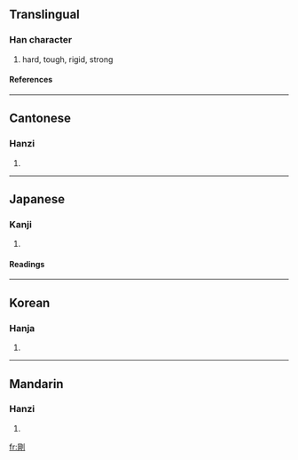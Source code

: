 {{see|刚}}

==Translingual==
===Han character===
{{Han char|rn=18|rad=刀|as=08|sn=10|four=7220<sub>0</sub>|canj=月山中弓 (BULN)}}
# hard, tough, rigid, strong
====References====
{{Han ref|kx=0141.110|dkj=02042|dj=0320.170|hdz=10344.100|uh=525B|ud=21083|bh=ADE8|bd=44520}}
----
==Cantonese==
===Hanzi===
{{yue-hanzi|jyut=|y=gong1}}
# {{defn|Cantonese}}
----
==Japanese==
===Kanji===
{{ja-kanji|grade=c|rs=刀08}}
# {{defn|Japanese}}
====Readings====
{{ja-readings|on=[[ごう]] (gō)|kun=[[つよい]] (tsuyoi), [[こわい]] (kowai)}}
----
==Korean==
===Hanja===
{{ko-hanja|hangeul=강|rv=gang|mr=kang}}
# {{defn|Korean}}
----
==Mandarin==
===Hanzi===
{{cmn-hanzi|sim=刚|pin=[[gāng]] (gang1)|wg=kang<sup>1</sup>}}
# {{defn|Mandarin}}

[[fr:剛]]